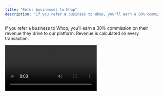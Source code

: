 ```yaml
---
title: "Refer businesses to Whop"
description: "If you refer a business to Whop, you'll earn a 30% commission on their revenue."
---
```


If you refer a business to Whop, you'll earn a 30% commission on their revenue they drive to our platform. Revenue is calculated on every transaction.

<Frame>
  <video
    autoPlay
    src="/how-to-videos/partners.mp4"
    alt="Refer businesses to Whop"
  />
</Frame>

To refer businesses, go to the [Whop partners page](https://whop.com/affiliates/partners). You will be able to see a list of everyone you have referred.

## Onboard specific business models

You can customize your affiliate links to skip specific onboarding steps, making it easier for businesses to join whop with the right business setup.

### Business type and industry parameters

Add these parameters to your affiliate URLs to pre-fill and skip onboarding steps:

- `business_type` - Pre-select the business type
- `industry_type` - Pre-select the industry
- `a` - Your affiliate username to track referrals and earn commissions

#### Valid business type and industry combinations:

**agency**

- `ai_agency`, `marketing_agency`, `clipping_agency`, `development_agency`, `sales_agency`, `design_agency`, `recruiting_agency`, `coaching_agency`, `customer_support_agency`, `other`

**brick_and_mortar**

- `gym`, `coffee_shop`, `restaurant`, `salon_spa`, `retail_store`, `medical_dentist_office`, `auto_repair_shop`, `hotel_lodging`, `other`

**events**

- `webinars`, `masterminds`, `bootcamps`, `convention`, `meetups`, `concerts`, `parties`, `other`

**physical_products**

- `clothing`, `beauty_and_personal_care`, `accessories`, `fitness_gear`, `food_and_beverages`, `home_goods`, `electronics_and_gadgets`, `other`

**coaching_and_courses**

- `fitness`, `real_estate`, `business`, `health_and_wellness`, `dating`, `agencies`, `personal_development`, `sales`, `social_media`, `personal_finance`, `ai`, `ecommerce`, `public_speaking`, `trading`, `amazon_fba`, `reselling`, `spirituality`, `careers`, `home_services`, `travel`, `software`, `kindle_book_publishing`, `video_games`, `clipping`, `sports_betting`, `vas`, `other`

**software**

- `ai`, `trading`, `ecommerce`, `business`, `agencies`, `social_media`, `amazon_fba`, `reselling`, `video_games`, `health_and_wellness`, `personal_finance`, `fitness`, `sales`, `sports_betting`, `real_estate`, `software`, `careers`, `travel`, `home_services`, `public_speaking`, `dating`, `personal_development`, `spirituality`, `vas`, `clipping`, `kindle_book_publishing`, `other`

**paid_group**

- `trading`, `sports_betting`, `fitness`, `health_and_wellness`, `ecommerce`, `reselling`, `social_media`, `ai`, `business`, `personal_development`, `sales`, `real_estate`, `agencies`, `amazon_fba`, `personal_finance`, `video_games`, `dating`, `spirituality`, `travel`, `careers`, `software`, `home_services`, `public_speaking`, `clipping`, `vas`, `kindle_book_publishing`, `other`

**newsletter**

- `ai`, `trading`, `business`, `personal_finance`, `ecommerce`, `health_and_wellness`, `social_media`, `fitness`, `real_estate`, `agencies`, `sales`, `amazon_fba`, `sports_betting`, `reselling`, `personal_development`, `spirituality`, `video_games`, `dating`, `careers`, `travel`, `public_speaking`, `software`, `home_services`, `kindle_book_publishing`, `clipping`, `vas`, `other`

### Example URLs

```
https://whop.com/new/?business_type=software&industry_type=ai&a=username
https://whop.com/new/?business_type=software&a=username
```

### Common use cases

**For onboarding AI businesses onto whop:**

```
https://whop.com/new/?business_type=software&industry_type=ai&a=username
```

**For onboarding clipping groups onto whop:**

```
https://whop.com/new/?business_type=paid_group&industry_type=clipping&a=username
```

This is perfect for creating targeted content like YouTube tutorials where you want to streamline the signup process for a specific business type and industry.
